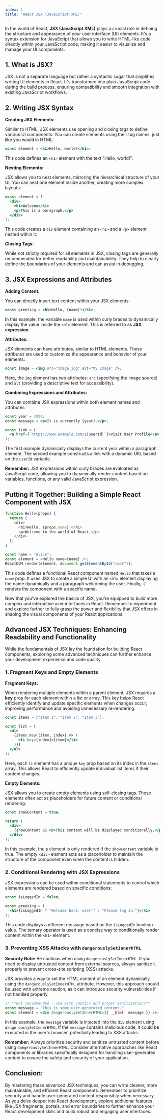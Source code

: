 ```yaml
---
index: 1
title: "React JSX (JavaScript XML)"
---
```


In the world of React, **JSX (JavaScript XML)** plays a crucial role in defining the structure and appearance of your user interface (UI) elements. It's a syntax extension for JavaScript that allows you to write HTML-like code directly within your JavaScript code, making it easier to visualize and manage your UI components.

## 1. What is JSX?

JSX is not a separate language but rather a syntactic sugar that simplifies writing UI elements in React. It's transformed into plain JavaScript code during the build process, ensuring compatibility and smooth integration with existing JavaScript workflows.

## 2. Writing JSX Syntax

**Creating JSX Elements:**

Similar to HTML, JSX elements use opening and closing tags to define various UI components. You can create elements using their tag names, just like you would in HTML:

```jsx
const element = <h1>Hello, world!</h1>;
```

This code defines an `<h1>` element with the text "Hello, world!".

**Nesting Elements:**

JSX allows you to nest elements, mirroring the hierarchical structure of your UI. You can nest one element inside another, creating more complex layouts:

```jsx
const element = (
  <div>
    <h1>Welcome</h1>
    <p>This is a paragraph.</p>
  </div>
);
```

This code creates a `div` element containing an `<h1>` and a `<p>` element nested within it.

**Closing Tags:**

While not strictly required for all elements in JSX, closing tags are generally recommended for better readability and maintainability. They help to clearly define the boundaries of your elements and can assist in debugging.

## 3. JSX Expressions and Attributes

**Adding Content:**

You can directly insert text content within your JSX elements:

```jsx
const greeting = <h1>Hello, {name}!</h1>;
```

In this example, the variable `name` is used within curly braces to dynamically display the value inside the `<h1>` element. This is referred to as **JSX expression**.

**Attributes:**

JSX elements can have attributes, similar to HTML elements. These attributes are used to customize the appearance and behavior of your elements:

```jsx
const image = <img src="image.jpg" alt="My Image" />;
```

Here, the `img` element has two attributes: `src` (specifying the image source) and `alt` (providing a descriptive text for accessibility).

**Combining Expressions and Attributes:**

You can combine JSX expressions within both element names and attributes:

```jsx
const year = 2024;
const message = <p>It is currently {year}.</p>;

const link = (
  <a href={`https://www.example.com/${userId}`}>Visit User Profile</a>
);
```

The first example dynamically displays the current year within a paragraph element. The second example constructs a link with a dynamic URL based on the `userId` variable.

**Remember:** JSX expressions within curly braces are evaluated as JavaScript code, allowing you to dynamically render content based on variables, functions, or any valid JavaScript expression.

## Putting it Together: Building a Simple React Component with JSX

```javascript
function Hello(props) {
  return (
    <div>
      <h1>Hello, {props.name}!</h1>
      <p>Welcome to the world of React.</p>
    </div>
  );
}

const name = "Alice";
const element = <Hello name={name} />;
ReactDOM.render(element, document.getElementById("root"));
```

This code defines a functional React component named `Hello` that takes a `name` prop. It uses JSX to create a simple UI with an `<h1>` element displaying the name dynamically and a paragraph welcoming the user. Finally, it renders the component with a specific name.

Now that you've explored the basics of JSX, you're equipped to build more complex and interactive user interfaces in React. Remember to experiment and explore further to fully grasp the power and flexibility that JSX offers in shaping the visual components of your React applications.

## Advanced JSX Techniques: Enhancing Readability and Functionality

While the fundamentals of JSX lay the foundation for building React components, exploring some advanced techniques can further enhance your development experience and code quality.

### 1. Fragment Keys and Empty Elements

**Fragment Keys:**

When rendering multiple elements within a parent element, JSX requires a **key** prop for each element within a list or array. This key helps React efficiently identify and update specific elements when changes occur, improving performance and avoiding unnecessary re-rendering.

```jsx
const items = ["Item 1", "Item 2", "Item 3"];

const list = (
  <ul>
    {items.map((item, index) => (
      <li key={index}>{item}</li>
    ))}
  </ul>
);
```

Here, each `li` element has a unique `key` prop based on its index in the `items` array. This allows React to efficiently update individual list items if their content changes.

**Empty Elements:**

JSX allows you to create empty elements using self-closing tags. These elements often act as placeholders for future content or conditional rendering:

```jsx
const showContent = true;

return (
  <div>
    {showContent && <p>This content will be displayed conditionally.</p>}
  </div>
);
```

In this example, the `p` element is only rendered if the `showContent` variable is true. The empty `<div>` element acts as a placeholder to maintain the structure of the component even when the content is hidden.

### 2. Conditional Rendering with JSX Expressions

JSX expressions can be used within conditional statements to control which elements are rendered based on specific conditions:

```jsx
const isLoggedIn = false;

const greeting = (
  <h1>{isLoggedIn ? "Welcome back, user!" : "Please log in."}</h1>
);
```

This code displays a different message based on the `isLoggedIn` boolean value. The ternary operator is used as a concise way to conditionally render content within the `<h1>` element.

### 3. Preventing XSS Attacks with `dangerouslySetInnerHTML`

**Security Note:** Be cautious when using `dangerouslySetInnerHTML`. If you need to display untrusted content from external sources, always sanitize it properly to prevent cross-site scripting (XSS) attacks.

JSX provides a way to set the HTML content of an element dynamically using the `dangerouslySetInnerHTML` attribute. However, this approach should be used with extreme caution, as it can introduce security vulnerabilities if not handled properly.

```jsx
// **Not recommended - use with caution and proper sanitization!**
const message = "This is some user-generated content.";
const element = <div dangerouslySetInnerHTML={{ __html: message }} />;
```

In this example, the `message` variable is injected into the `div` element using `dangerouslySetInnerHTML`. If the `message` contains malicious code, it could be executed in the user's browser, potentially leading to XSS attacks.

**Remember:** Always prioritize security and sanitize untrusted content before using `dangerouslySetInnerHTML`. Consider alternative approaches like React components or libraries specifically designed for handling user-generated content to ensure the safety and security of your application.

## Conclusion:

By mastering these advanced JSX techniques, you can write cleaner, more maintainable, and efficient React components. Remember to prioritize security and handle user-generated content responsibly when necessary. As you delve deeper into React development, explore additional features like JSX fragments, portals, and error boundaries to further enhance your React development skills and build robust and engaging user interfaces.
